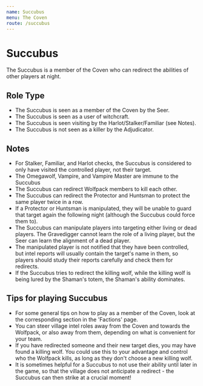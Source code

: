 ```yaml
---
name: Succubus
menu: The Coven
route: /succubus
---
```


# Succubus

The Succubus is a member of the Coven who can redirect the abilities of other players at night.

## Role Type

- The Succubus is seen as a member of the Coven by the Seer.
- The Succubus is seen as a user of witchcraft.
- The Succubus is seen visiting by the Harlot/Stalker/Familiar (see Notes).
- The Succubus is not seen as a killer by the Adjudicator.

## Notes

- For Stalker, Familiar, and Harlot checks, the Succubus is considered to only have visited the controlled player, not their target.
- The Omegawolf, Vampire, and Vampire Master are immune to the Succubus
- The Succubus can redirect Wolfpack members to kill each other.
- The Succubus can redirect the Protector and Huntsman to protect the same player twice in a row.
- If a Protector or Huntsman is manipulated, they will be unable to guard that target again the following night (although the Succubus could force them to).
- The Succubus can manipulate players into targeting either living or dead players. The Gravedigger cannot learn the role of a living player, but the Seer can learn the alignment of a dead player.
- The manipulated player is not notified that they have been controlled, but intel reports will usually contain the target's name in them, so players should study their reports carefully and check them for redirects.
- If the Succubus tries to redirect the killing wolf, while the killing wolf is being lured by the Shaman's totem, the Shaman's ability dominates.

## Tips for playing Succubus

- For some general tips on how to play as a member of the Coven, look at the corresponding section in the 'Factions' page.
- You can steer village intel roles away from the Coven and towards the Wolfpack, or also away from them, depending on what is convenient for your team.
- If you have redirected someone and their new target dies, you may have found a killing wolf. You could use this to your advantage and control who the Wolfpack kills, as long as they don't choose a new killing wolf.
- It is sometimes helpful for a Succubus to not use their ability until later in the game, so that the village does not anticipate a redirect - the Succubus can then strike at a crucial moment!
